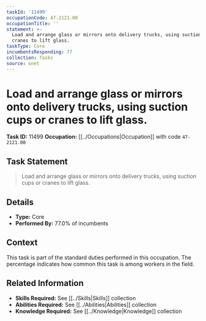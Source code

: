 ```yaml
---
taskId: '11499'
occupationCode: 47-2121.00
occupationTitle: ''
statement: >-
  Load and arrange glass or mirrors onto delivery trucks, using suction cups or
  cranes to lift glass.
taskType: Core
incumbentsResponding: 77
collection: Tasks
source: onet
---
```

# Load and arrange glass or mirrors onto delivery trucks, using suction cups or cranes to lift glass.

**Task ID:** 11499
**Occupation:** [[../Occupations|Occupation]] with code `47-2121.00`

## Task Statement

> Load and arrange glass or mirrors onto delivery trucks, using suction cups or cranes to lift glass.

## Details

- **Type:** Core
- **Performed By:** 77.0% of incumbents

## Context

This task is part of the standard duties performed in this occupation. The percentage indicates how common this task is among workers in the field.

## Related Information

- **Skills Required:** See [[../Skills|Skills]] collection
- **Abilities Required:** See [[../Abilities|Abilities]] collection
- **Knowledge Required:** See [[../Knowledge|Knowledge]] collection
